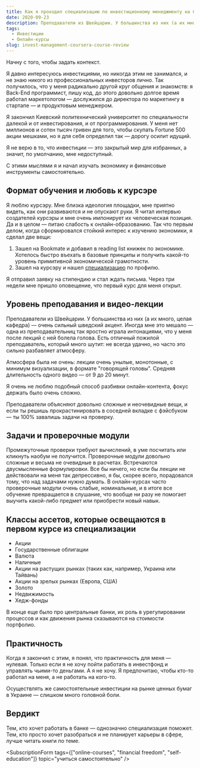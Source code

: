 ```yaml
---
title: Как я проходил специализацию по инвестиционному менеджменту на Coursera? [Без спойлеров]
date: 2020-09-23
description: Преподаватели из Швейцарии. У большинства из них (а их много, целая кафедра)  — очень сильный шведский акцент.
tags:
  - Инвестиции
  - Онлайн-курсы
slug: invest-management-coursera-course-review
---
```



Начну с того, чтобы задать контекст.

Я давно интересуюсь инвестициями, но никогда этим не занимался, и не знаю никого из профессиональных инвесторов лично. Так получилось, что у меня радикально другой круг общения и знакомств: я Back-End программист, пишу код, до этого довольно долгое время работал маркетологом — дослужился до директора по маркетингу в стартапе — и продуктовым менеджером.

Я закончил Киевский политехнический университет по специальности далекой и от инвестирования, и от программирования. У меня нет миллионов и сотен тысяч гривен для того, чтобы скупать Fortune 500 акции мешками, но я для себя определил так — дорогу осилит идущий.

Я не верю в то, что инвестиции — это закрытый мир для избранных, а значит, по умолчанию, мне недоступный.

С этими мыслями я и начал изучать экономику и финансовые инструменты самостоятельно.

## Формат обучения и любовь к курсэре

Я люблю курсэру. Мне близка идеология площадки, мне приятно видеть, как они развиваются и не опускают руки. Я читал интервью создателей курсэры и мне очень импонирует их человеческая позиция. Да и в целом — питаю слабость к онлайн-образованию. Так что первым делом, когда сформировался стойкий интерес к изучению экономики, я сделал две вещи:

1. Зашел на Bookmate и добавил в reading list книжек по экономике. Хотелось быстро въехать в базовые принципы и получить какой-то уровень примитивной экономической грамотности.
2. Зашел на курсэру и нашел [специализацию](https://www.coursera.org/specializations/investment-management) по профилю.

Я отправил заявку на стипендию и стал ждать письма. Через три недели мне пришло оповещение, что первый курс для меня открыт.

## Уровень преподавания и видео-лекции

Преподаватели из Швейцарии. У большинства из них (а их много, целая кафедра) — очень сильный шведский акцент. Иногда мне это мешало — одна из преподавательниц так яростно играла интонациями, что у меня после лекций с ней болела голова. Есть отличный пожилой преподаватель, который много шутит: не всегда удачно, но часто это сильно разбавляет атмосферу.

Атмосфера была не очень: лекции очень унылые, монотонные, с минимум визуализации, в формате "говорящей головы". Средняя длительность одного видео — от 9 до 20 минут.

Я очень не люблю подобный способ разбивки онлайн-контента, фокус держать было очень сложно.

Преподаватели объясняют довольно сложные и неочевидные вещи, и если ты решишь прокрастинировать в соседней вкладке с фэйсбуком — ты 100% завалишь задачи на проверку.

## Задачи и проверочные модули

Промежуточные проверки требуют вычислений, в уме посчитать или кликнуть наобум не получится. Проверочные модули довольно сложные и весьма не очевидные в расчетах. Встречаются двусмысленные формулировки. Все бы ничего, но если бы лекции не действовали на меня так депрессивно, я бы, скорее всего, порадовался тому, что над задачами нужно думать. В онлайн-курсах часто проверочные модули очень слабые, номинальные, и в итоге все обучение превращается в слушание, что вообще ни разу не помогает выучить какой-либо предмет или приобрести новый навык.

## Классы ассетов, которые освещаются в первом курсе из специализации

- Акции
- Государственные облигации
- Валюта
- Наличные
- Акции на растущих рынках (таких как, например, Украина или Тайвань)
- Акции на зрелых рынках (Европа, США)
- Золото
- Недвижимость
- Хедж-фонды

В конце еще было про центральные банки, их роль в урегулировании процессов и как движения рынка сказываются на стоимости портфолио.

## Практичность

Когда я закончил с этим, я понял, что практичность для меня — нулевая. Только если я не хочу пойти работать в инвестфонд и управлять чьими-то деньгами. А я не хочу. Я предпочитаю, чтобы кто-то работал на меня, а не работать на кого-то.

Осуществлять же самостоятельные инвестиции на рынке ценных бумаг в Украине — слишком много головной боли.

## Вердикт

Тем, кто хочет работать в банке — однозначно специализация поможет. Тем, кто просто хочет разобраться и не планирует карьеры в сфере, лучше читать книги по теме.

<SubscriptionForm
  tags={["online-courses", "financial freedom", "self-education"]}
  topic="учиться самостоятельно"
/>
